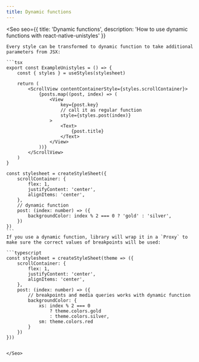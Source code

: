 ```yaml
---
title: Dynamic functions
---
```



<Seo
    seo={{
        title: 'Dynamic functions',
        description: 'How to use dynamic functions with react-native-unistyles'
    }}
>
    Every style can be transformed to dynamic function to take additional parameters from JSX:

    ```tsx
    export const ExampleUnistyles = () => {
        const { styles } = useStyles(stylesheet)

        return (
            <ScrollView contentContainerStyle={styles.scrollContainer}>
                {posts.map((post, index) => (
                    <View
                        key={post.key}
                        // call it as regular function
                        style={styles.post(index)}
                    >
                        <Text>
                            {post.title}
                        </Text>
                    </View>
                ))}
            </ScrollView>
        )
    }

    const stylesheet = createStyleSheet({
        scrollContainer: {
            flex: 1,
            justifyContent: 'center',
            alignItems: 'center',
        },
        // dynamic function
        post: (index: number) => ({
            backgroundColor: index % 2 === 0 ? 'gold' : 'silver',
        })
    })
    ```
    If you use a dynamic function, library will wrap it in a `Proxy` to make sure the correct values of breakpoints will be used:

    ```typescript
    const stylesheet = createStyleSheet(theme => ({
        scrollContainer: {
            flex: 1,
            justifyContent: 'center',
            alignItems: 'center',
        },
        post: (index: number) => ({
            // breakpoints and media queries works with dynamic function
            backgroundColor: {
                xs: index % 2 === 0
                    ? theme.colors.gold
                    : theme.colors.silver,
                sm: theme.colors.red
            }
        })
    }))
```

</Seo>
